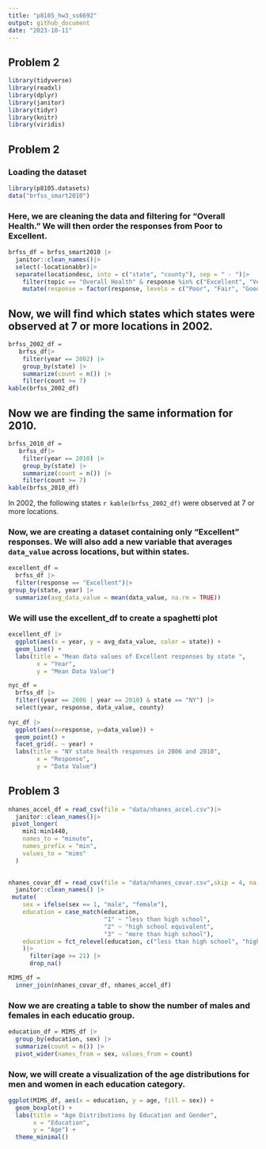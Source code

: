 ```yaml
---
title: "p8105_hw3_ss6692"
output: github_document
date: "2023-10-11"
---
```

## Problem 2
```r
library(tidyverse)
library(readxl)
library(dplyr)
library(janitor)
library(tidyr)
library(knitr)
library(viridis)
```
## Problem 2
### Loading the dataset
```r
library(p8105.datasets)
data("brfss_smart2010")
```
### Here, we are cleaning the data and filtering for "Overall Health." We will then order the responses from Poor to Excellent.
```r
brfss_df = brfss_smart2010 |>
  janitor::clean_names()|>
  select(-locationabbr)|>
  separate(locationdesc, into = c("state", "county"), sep = " - ")|>
    filter(topic == "Overall Health" & response %in% c("Excellent", "Very good", "Good", "Fair", "Poor")) |>
    mutate(response = factor(response, levels = c("Poor", "Fair", "Good", "Very good", "Excellent"), ordered = TRUE))
```
## Now, we will find which states which states were observed at 7 or more locations in 2002.
```r
brfss_2002_df = 
   brfss_df|>
    filter(year == 2002) |>
    group_by(state) |>
    summarize(count = n()) |>
    filter(count >= 7)
kable(brfss_2002_df)
```
## Now we are finding the same information for 2010.
```r
brfss_2010_df = 
   brfss_df|>
    filter(year == 2010) |>
    group_by(state) |>
    summarize(count = n()) |>
    filter(count >= 7)
kable(brfss_2010_df)
```
In 2002, the following states ` r kable(brfss_2002_df)` were observed at 7 or more locations.

### Now, we are creating a dataset containing only "Excellent" responses. We will also add a new variable that averages `data_value` across locations, but within states.

```r
excellent_df =
  brfss_df |>
  filter(response == "Excellent")|>
group_by(state, year) |>
  summarize(avg_data_value = mean(data_value, na.rm = TRUE))
```
### We will use the excellent_df to create a spaghetti plot
```r
excellent_df |> 
  ggplot(aes(x = year, y = avg_data_value, color = state)) + 
  geom_line() +
  labs(title = "Mean data values of Excellent responses by state ", 
        x = "Year",
        y = "Mean Data Value")
```

```r
nyc_df =
  brfss_df |>
  filter((year == 2006 | year == 2010) & state == "NY") |>
  select(year, response, data_value, county)
  
nyc_df |>
  ggplot(aes(x=response, y=data_value)) +
  geom_point() +
  facet_grid(. ~ year) + 
  labs(title = "NY state health responses in 2006 and 2010", 
        x = "Response",
        y = "Data Value") 
```

## Problem 3
```r
nhanes_accel_df = read_csv(file = "data/nhanes_accel.csv")|>
  janitor::clean_names()|>
 pivot_longer(
    min1:min1440,
    names_to = "minute",
    names_prefix = "min",
    values_to = "mims"
  )
  
```

```r
nhanes_covar_df = read_csv(file = "data/nhanes_covar.csv",skip = 4, na = "." )|>
  janitor::clean_names() |>
 mutate(
    sex = ifelse(sex == 1, "male", "female"), 
    education = case_match(education,
                           "1" ~ "less than high school", 
                           "2" ~ "high school equivalent", 
                           "3" ~ "more than high school"), 
    education = fct_relevel(education, c("less than high school", "high school equivalent", "more than high school"))
    )|> 
      filter(age >= 21) |> 
      drop_na()
```

```r
MIMS_df = 
  inner_join(nhanes_covar_df, nhanes_accel_df)
```
### Now we are creating a table to show the number of males and females in each educatio group.
```r
education_df = MIMS_df |>
  group_by(education, sex) |>
  summarize(count = n()) |>
  pivot_wider(names_from = sex, values_from = count)
```
### Now, we will create a visualization of the age distributions for men and women in each education category.
```r
ggplot(MIMS_df, aes(x = education, y = age, fill = sex)) +
  geom_boxplot() +
  labs(title = "Age Distributions by Education and Gender",
       x = "Education",
       y = "Age") +
  theme_minimal()
```





